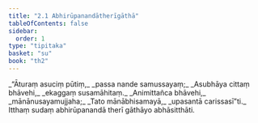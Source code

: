 ```yaml
---
title: "2.1 Abhirūpanandātherīgāthā"
tableOfContents: false
sidebar:
  order: 1
type: "tipitaka"
basket: "su"
book: "th2"
---
```



<DynamicBreadcrumb />

<Division number="19" book="th2" bookNo="19" page="381">

<Paragraph number="39" type="verses" book="th2">
_“Āturaṃ asuciṃ pūtiṃ,_  
_passa nande samussayaṃ;_  
_Asubhāya cittaṃ bhāvehi,_  
_ekaggaṃ susamāhitaṃ._  

</Paragraph>

</Division>
<Division number="20" book="th2" bookNo="19" page="381">

<Paragraph number="40" type="verses" book="th2">
_Animittañca bhāvehi,_  
_mānānusayamujjaha;_  
_Tato mānābhisamayā,_  
_upasantā carissasī”ti._  

</Paragraph>

<Paragraph number="41" book="th2">
Itthaṃ sudaṃ abhirūpanandā therī gāthāyo abhāsitthāti.
</Paragraph>
</Division>